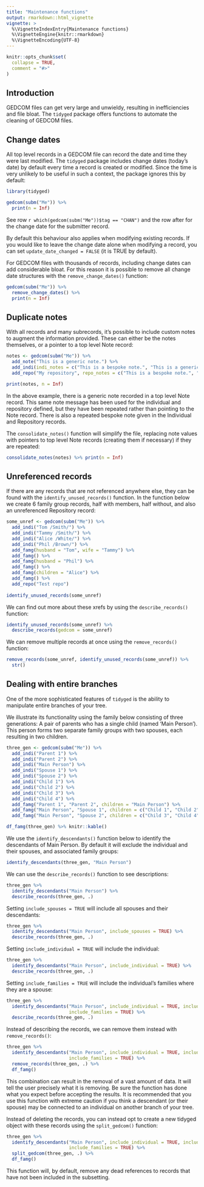 ```yaml
---
title: "Maintenance functions"
output: rmarkdown::html_vignette
vignette: >
  %\VignetteIndexEntry{Maintenance functions}
  %\VignetteEngine{knitr::rmarkdown}
  %\VignetteEncoding{UTF-8}
---
```


```r
knitr::opts_chunk$set(
  collapse = TRUE,
  comment = "#>"
)
```

## Introduction

GEDCOM files can get very large and unwieldy, resulting in inefficiencies and file bloat. The `tidyged` package offers functions to automate the cleaning of GEDCOM files.

## Change dates

All top level records in a GEDCOM file can record the date and time they were last modified. The `tidyged` package includes change dates (today's date) by default every time a record is created or modified. Since the time is very unlikely to be useful in such a context, the package ignores this by default:

```r
library(tidyged)

gedcom(subm("Me")) %>% 
  print(n = Inf)
```

See row `r which(gedcom(subm("Me"))$tag == "CHAN")` and the row after for the change date for the submitter record.

By default this behaviour also applies when modifying existing records. If you would like to leave the change date alone when modifying a record, you can set `update_date_changed = FALSE` (it is TRUE by default).

For GEDCOM files with thousands of records, including change dates can add considerable bloat. For this reason it is possible to remove all change date structures with the `remove_change_dates()` function:

```r
gedcom(subm("Me")) %>% 
  remove_change_dates() %>% 
  print(n = Inf)
```

## Duplicate notes

With all records and many subrecords, it's possible to include custom notes to augment the information provided. These can either be the notes themselves, or a pointer to a top level Note record:

```r
notes <- gedcom(subm("Me")) %>%
  add_note("This is a generic note.") %>% 
  add_indi(indi_notes = c("This is a bespoke note.", "This is a generic note.")) %>% 
  add_repo("My repository", repo_notes = c("This is a bespoke note.", "This is a generic note."))

print(notes, n = Inf)
```

In the above example, there is a generic note recorded in a top level Note record. This same note message has been used for the individual and repository defined, but they have been repeated rather than pointing to the Note record. There is also a repeated bespoke note given in the Individual and Repository records.

The `consolidate_notes()` function will simplify the file, replacing note values with pointers to top level Note records (creating them if necessary) if they are repeated:

```r
consolidate_notes(notes) %>% print(n = Inf)
```

## Unreferenced records

If there are any records that are not referenced anywhere else, they can be found with the `identify_unused_records()` function. In the function below we create 6 family group records, half with members, half without, and also an unreferenced Repository record:

```r
some_unref <- gedcom(subm("Me")) %>% 
  add_indi("Tom /Smith/") %>% 
  add_indi("Tammy /Smith/") %>% 
  add_indi("Alice /White/") %>% 
  add_indi("Phil /Brown/") %>% 
  add_famg(husband = "Tom", wife = "Tammy") %>% 
  add_famg() %>% 
  add_famg(husband = "Phil") %>% 
  add_famg() %>% 
  add_famg(children = "Alice") %>% 
  add_famg() %>% 
  add_repo("Test repo") 
  
identify_unused_records(some_unref)
```

We can find out more about these xrefs by using the `describe_records()` function:

```r
identify_unused_records(some_unref) %>% 
  describe_records(gedcom = some_unref)
```

We can remove multiple records at once using the `remove_records()` function:

```r
remove_records(some_unref, identify_unused_records(some_unref)) %>% 
  str()
```


## Dealing with entire branches

One of the more sophisticated features of `tidyged` is the ability to manipulate entire branches of your tree. 

We illustrate its functionality using the family below consisting of three generations: A pair of parents who has a single child (named 'Main Person'). This person forms two separate family groups with two spouses, each resulting in two children.

```r
three_gen <- gedcom(subm("Me")) %>% 
  add_indi("Parent 1") %>% 
  add_indi("Parent 2") %>% 
  add_indi("Main Person") %>% 
  add_indi("Spouse 1") %>% 
  add_indi("Spouse 2") %>%
  add_indi("Child 1") %>% 
  add_indi("Child 2") %>% 
  add_indi("Child 3") %>% 
  add_indi("Child 4") %>% 
  add_famg("Parent 1", "Parent 2", children = "Main Person") %>% 
  add_famg("Main Person", "Spouse 1", children = c("Child 1", "Child 2")) %>%
  add_famg("Main Person", "Spouse 2", children = c("Child 3", "Child 4"))

df_famg(three_gen) %>% knitr::kable()
```

We use the `identify_descendants()` function below to identify the descendants of Main Person. By default it will exclude the individual and their spouses, and associated family groups:

```r
identify_descendants(three_gen, "Main Person")
```

We can use the `describe_records()` function to see descriptions:

```r
three_gen %>% 
  identify_descendants("Main Person") %>% 
  describe_records(three_gen, .)
```

Setting `include_spouses = TRUE` will include all spouses and their descendants:

```r
three_gen %>% 
  identify_descendants("Main Person", include_spouses = TRUE) %>% 
  describe_records(three_gen, .)
```

Setting `include_individual = TRUE` will include the individual:

```r
three_gen %>% 
  identify_descendants("Main Person", include_individual = TRUE) %>% 
  describe_records(three_gen, .)
```

Setting `include_families = TRUE` will include the individual's families where they are a spouse:

```r
three_gen %>% 
  identify_descendants("Main Person", include_individual = TRUE, include_spouses = TRUE,
                       include_families = TRUE) %>% 
  describe_records(three_gen, .)
```

Instead of describing the records, we can remove them instead with `remove_records()`:

```r
three_gen %>% 
  identify_descendants("Main Person", include_individual = TRUE, include_spouses = TRUE,
                       include_families = TRUE) %>% 
  remove_records(three_gen, .) %>% 
  df_famg()
```

This combination can result in the removal of a vast amount of data. It will tell the user precisely what it is removing. Be sure the function has done what you expect before accepting the results. It is recommended that you use this function with extreme caution if you think a descendant (or their spouse) may be connected to an individual on another branch of your tree.

Instead of deleting the records, you can instead opt to create a new tidyged object with these records using the `split_gedcom()` function:

```r
three_gen %>% 
  identify_descendants("Main Person", include_individual = TRUE, include_spouses = TRUE,
                       include_families = TRUE) %>% 
  split_gedcom(three_gen, .) %>% 
  df_famg()
```

This function will, by default, remove any dead references to records that have not been included in the subsetting.
